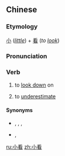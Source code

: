 ==Chinese==
{{zh-forms}}

===Etymology===
[[小]] (''[[little]]'') + [[看]] (''to [[look]]'')

===Pronunciation===
{{zh-pron
|m=xiǎokàn
|c=siu2 hon3
|cat=v
}}

===Verb===
{{zh-verb}}

# {{lb|zh|colloquial}} to [[look down]] on
# {{lb|zh|colloquial}} to [[underestimate]]

====Synonyms====
* {{sense|look down on}} {{zh-l|看不起}}, {{zh-l|瞧不起}}, {{zh-l|輕視}}, {{zh-l|鄙視}}
* {{sense|underestimate}} {{zh-l|低估}}, {{zh-l|看輕|tr=kànqīng}}

[[ru:小看]]
[[zh:小看]]